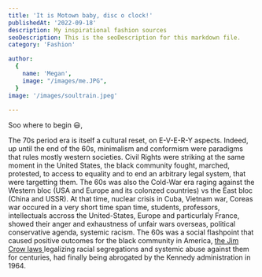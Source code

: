```yaml
---
title: 'It is Motown baby, disc o clock!'
publishedAt: '2022-09-18'
description: My inspirational fashion sources
seoDescription: This is the seoDescription for this markdown file.
category: 'Fashion'

author:
  {
    name: 'Megan',
    image: "/images/me.JPG",
  }
image: '/images/soultrain.jpeg'
  
---
```


Soo where to begin 😃,

The 70s period era is itself a cultural reset, on E-V-E-R-Y aspects. Indeed, up until the end of the 60s, minimalism and conformism were paradigms that
rules mostly western societies. Civil Rights were striking at the same moment in the United States, the black community fought, marched, protested, to access to equality
and to end an arbitrary legal system, that were targetting them. The 60s was also the Cold-War era raging against the Western bloc (USA and Europe and its colonzed countries) vs the East bloc (China and USSR). 
At that time, nuclear crisis in Cuba, Vietnam war, Coreas war occured in a very short time span time, students, professors, intellectuals accross the United-States, Europe and particurlaly 
France, showed their anger and exhaustness of unfair wars overseas, political conservative agenda, systemic racism. The 60s was a social flashpoint that caused positive outcomes for
the black community in America, <a href="https://www.britannica.com/event/Jim-Crow-law"> the Jim Crow laws </a> legalizing racial segregations and systemic abuse against them for centuries, had finally being abrogated by the Kennedy administration in 1964.




 

